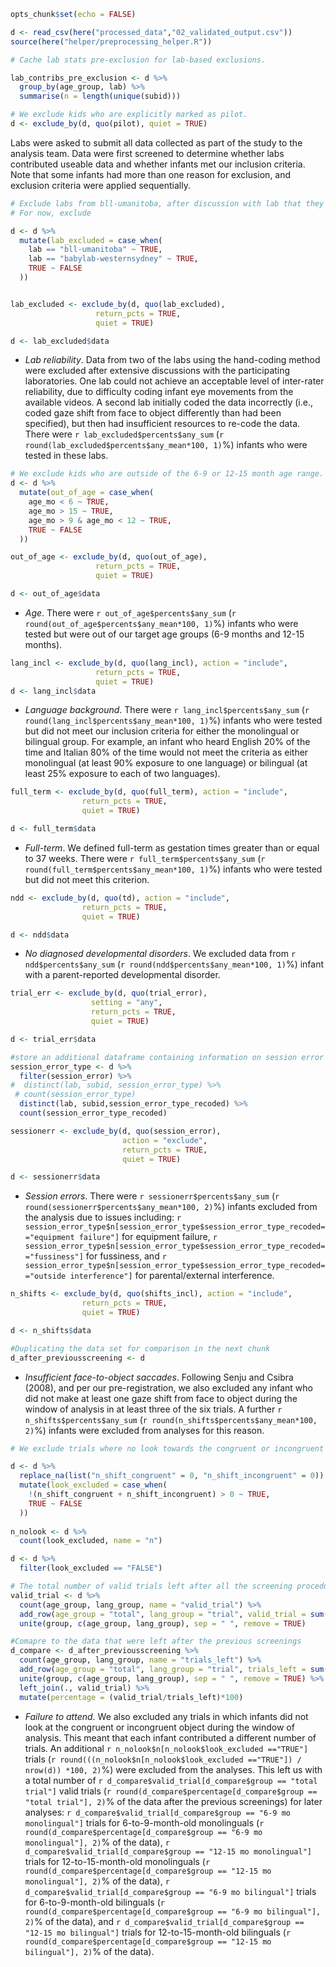 ```r
opts_chunk$set(echo = FALSE)
```

```r
d <- read_csv(here("processed_data","02_validated_output.csv"))
source(here("helper/preprocessing_helper.R"))
```

```r
# Cache lab stats pre-exclusion for lab-based exclusions. 

lab_contribs_pre_exclusion <- d %>%
  group_by(age_group, lab) %>%
  summarise(n = length(unique(subid)))
```

```r
# We exclude kids who are explicitly marked as pilot.
d <- exclude_by(d, quo(pilot), quiet = TRUE)
```


Labs were asked to submit all data collected as part of the study to the analysis team. Data were first screened to determine whether labs contributed useable data and whether infants met our inclusion criteria. Note that some infants had more than one reason for exclusion, and exclusion criteria were applied sequentially.

```r
# Exclude labs from bll-umanitoba, after discussion with lab that they could not reliably code their data
# For now, exclude

d <- d %>%
  mutate(lab_excluded = case_when(
    lab == "bll-umanitoba" ~ TRUE,
    lab == "babylab-westernsydney" ~ TRUE,
    TRUE ~ FALSE
  ))


lab_excluded <- exclude_by(d, quo(lab_excluded),
                   return_pcts = TRUE, 
                   quiet = TRUE)

d <- lab_excluded$data


```

* *Lab reliability*. Data from two of the labs using the hand-coding method were excluded after extensive discussions with the participating laboratories. One lab could not achieve an acceptable level of inter-rater reliability, due to difficulty coding infant eye movements from the available videos. A second lab initially coded the data incorrectly (i.e., coded gaze shift from face to object differently than had been specified), but then had insufficient resources to re-code the data. There were `r lab_excluded$percents$any_sum` (`r round(lab_excluded$percents$any_mean*100, 1)`%) infants who were tested in these labs.

```r
# We exclude kids who are outside of the 6-9 or 12-15 month age range. 
d <- d %>%
  mutate(out_of_age = case_when(
    age_mo < 6 ~ TRUE,
    age_mo > 15 ~ TRUE,
    age_mo > 9 & age_mo < 12 ~ TRUE,
    TRUE ~ FALSE
  ))

out_of_age <- exclude_by(d, quo(out_of_age),
                   return_pcts = TRUE, 
                   quiet = TRUE)

d <- out_of_age$data
```

* *Age*. There were `r out_of_age$percents$any_sum` (`r round(out_of_age$percents$any_mean*100, 1)`%) infants who were tested but were out of our target age groups (6-9 months and 12-15 months).

```r

lang_incl <- exclude_by(d, quo(lang_incl), action = "include", 
                   return_pcts = TRUE, 
                   quiet = TRUE)
d <- lang_incl$data
```

* *Language background*. There were `r lang_incl$percents$any_sum` (`r round(lang_incl$percents$any_mean*100, 1)`%) infants who were tested but did not meet our inclusion criteria for either the monolingual or bilingual group.  For example, an infant who heard English 20% of the time and Italian 80% of the time would not meet the criteria as either monolingual (at least 90% exposure to one language) or bilingual (at least 25% exposure to each of two languages).


```r
full_term <- exclude_by(d, quo(full_term), action = "include", 
                return_pcts = TRUE, 
                quiet = TRUE)

d <- full_term$data
```

* *Full-term*. We defined full-term as gestation times greater than or equal to 37 weeks. There were `r full_term$percents$any_sum` (`r round(full_term$percents$any_mean*100, 1)`%) infants who were tested but did not meet this criterion.

```r
ndd <- exclude_by(d, quo(td), action = "include", 
                return_pcts = TRUE, 
                quiet = TRUE)

d <- ndd$data
```

* *No diagnosed developmental disorders*. We excluded data from `r ndd$percents$any_sum` (`r round(ndd$percents$any_mean*100, 1)`%) infant with a parent-reported developmental disorder.

```r
trial_err <- exclude_by(d, quo(trial_error), 
                  setting = "any", 
                  return_pcts = TRUE, 
                  quiet = TRUE)

d <- trial_err$data
```


```r
#store an additional dataframe containing information on session error types
session_error_type <- d %>%
  filter(session_error) %>%
#  distinct(lab, subid, session_error_type) %>%
 # count(session_error_type)
  distinct(lab, subid,session_error_type_recoded) %>%
  count(session_error_type_recoded)

sessionerr <- exclude_by(d, quo(session_error),
                         action = "exclude",
                         return_pcts = TRUE,
                         quiet = TRUE)

d <- sessionerr$data
```

* *Session errors*. There were `r sessionerr$percents$any_sum` (`r round(sessionerr$percents$any_mean*100, 2)`%) infants excluded from the analysis due to issues including: `r session_error_type$n[session_error_type$session_error_type_recoded=="equipment failure"]` for equipment failure, `r session_error_type$n[session_error_type$session_error_type_recoded=="fussiness"]` for fussiness, and `r session_error_type$n[session_error_type$session_error_type_recoded=="outside interference"]` for parental/external interference.

```r
n_shifts <- exclude_by(d, quo(shifts_incl), action = "include", 
                return_pcts = TRUE, 
                quiet = TRUE)

d <- n_shifts$data

#Duplicating the data set for comparison in the next chunk
d_after_previousscreening <- d

```

* *Insufficient face-to-object saccades*. Following Senju and Csibra (2008), and per our pre-registration, we also excluded any infant who did not make at least one gaze shift from face to object during the window of analysis in at least three of the six trials.  A further `r n_shifts$percents$any_sum` (`r round(n_shifts$percents$any_mean*100, 2)`%) infants were excluded from analyses for this reason. 


```r

# We exclude trials where no look towards the congruent or incongruent object was made.

d <- d %>%
  replace_na(list("n_shift_congruent" = 0, "n_shift_incongruent" = 0)) %>%
  mutate(look_excluded = case_when(
    !(n_shift_congruent + n_shift_incongruent) > 0 ~ TRUE,
    TRUE ~ FALSE
  ))
  
n_nolook <- d %>%
  count(look_excluded, name = "n") 

d <- d %>%
  filter(look_excluded == "FALSE")

# The total number of valid trials left after all the screening procedures
valid_trial <- d %>%
  count(age_group, lang_group, name = "valid_trial") %>%
  add_row(age_group = "total", lang_group = "trial", valid_trial = sum(.$valid_trial)) %>%
  unite(group, c(age_group, lang_group), sep = " ", remove = TRUE)

#Comapre to the data that were left after the previous screenings
d_compare <- d_after_previousscreening %>%
  count(age_group, lang_group, name = "trials_left") %>%
  add_row(age_group = "total", lang_group = "trial", trials_left = sum(.$trials_left)) %>%
  unite(group, c(age_group, lang_group), sep = " ", remove = TRUE) %>%
  left_join(., valid_trial) %>%
  mutate(percentage = (valid_trial/trials_left)*100)

```

* *Failure to attend*. We also excluded any trials in which infants did not look at the congruent or incongruent object during the window of analysis. This meant that each infant contributed a different number of trials. An additional `r n_nolook$n[n_nolook$look_excluded =="TRUE"]` trials (`r round(((n_nolook$n[n_nolook$look_excluded =="TRUE"]) / nrow(d)) *100, 2)`%) were excluded from the analyses. This left us with a total number of `r d_compare$valid_trial[d_compare$group == "total trial"]` valid trials (`r round(d_compare$percentage[d_compare$group == "total trial"], 2)`% of the data after the previous screenings) for later analyses: `r d_compare$valid_trial[d_compare$group == "6-9 mo monolingual"]` trials for 6-to-9-month-old monolinguals (`r round(d_compare$percentage[d_compare$group == "6-9 mo monolingual"], 2)`% of the data), `r d_compare$valid_trial[d_compare$group == "12-15 mo monolingual"]` trials for 12-to-15-month-old monolinguals (`r round(d_compare$percentage[d_compare$group == "12-15 mo monolingual"], 2)`% of the data), `r d_compare$valid_trial[d_compare$group == "6-9 mo bilingual"]` trials for 6-to-9-month-old bilinguals (`r round(d_compare$percentage[d_compare$group == "6-9 mo bilingual"], 2)`% of the data), and `r d_compare$valid_trial[d_compare$group == "12-15 mo bilingual"]` trials for 12-to-15-month-old bilinguals (`r round(d_compare$percentage[d_compare$group == "12-15 mo bilingual"], 2)`% of the data).